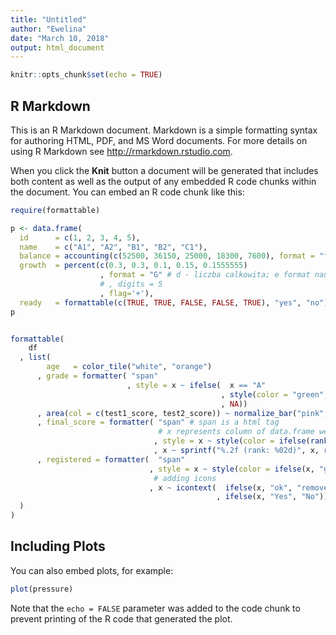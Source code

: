 ```yaml
---
title: "Untitled"
author: "Ewelina"
date: "March 10, 2018"
output: html_document
---
```


```r
knitr::opts_chunk$set(echo = TRUE)
```

## R Markdown

This is an R Markdown document. Markdown is a simple formatting syntax for authoring HTML, PDF, and MS Word documents. For more details on using R Markdown see <http://rmarkdown.rstudio.com>.

When you click the **Knit** button a document will be generated that includes both content as well as the output of any embedded R code chunks within the document. You can embed an R code chunk like this:

```r
require(formattable)

p <- data.frame(
  id      = c(1, 2, 3, 4, 5),
  name    = c("A1", "A2", "B1", "B2", "C1"),
  balance = accounting(c(52500, 36150, 25000, 18300, 7600), format = "f", digits = 5  ),
  growth  = percent(c(0.3, 0.3, 0.1, 0.15, 0.1555555)
                    , format = "G" # d - liczba calkowita; e format naukowy; f - ulamet - domyslnie dwa miejsca po przecinku (regulowane przez digit) ;
                    # , digits = 5
                    , flag='+'),
  ready   = formattable(c(TRUE, TRUE, FALSE, FALSE, TRUE), "yes", "no"))
p


formattable(  
    df
  , list(
        age   = color_tile("white", "orange")
      , grade = formatter( "span"
                          , style = x ~ ifelse(  x == "A"
                                               , style(color = "green", font.weight = "bold")
                                               , NA))
      , area(col = c(test1_score, test2_score)) ~ normalize_bar("pink", 0.2)
      , final_score = formatter( "span" # span is a html tag
                                 # x represents column of data.frame we want to stylize
                                , style = x ~ style(color = ifelse(rank(-x) <= 3, "green", "gray"))
                                , x ~ sprintf("%.2f (rank: %02d)", x, rank(-x)))
      , registered = formatter(  "span"
                               , style = x ~ style(color = ifelse(x, "green", "red"))
                                # adding icons
                               , x ~ icontext(  ifelse(x, "ok", "remove") # icon name
                                              , ifelse(x, "Yes", "No")))  # values in column (converted from TRUE/FALSE)
  )
)
```

## Including Plots

You can also embed plots, for example:

```r
plot(pressure)
```

Note that the `echo = FALSE` parameter was added to the code chunk to prevent printing of the R code that generated the plot.
